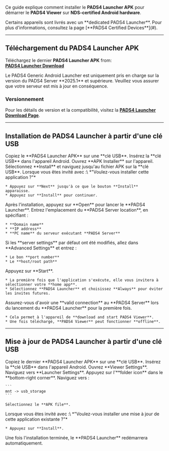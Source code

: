 Ce guide explique comment installer le **PADS4 Launcher APK** pour démarrer le **PADS4 Viewer** sur **NDS-certified Android hardware**.

<Note>
  Certains appareils sont livrés avec un **dedicated PADS4 Launcher**. Pour plus d'informations, consultez la page [**PADS4 Certified Devices**](#).
</Note>

***

## **Téléchargement du PADS4 Launcher APK**

Téléchargez le dernier **PADS4 Launcher APK** from:\
[**PADS4 Launcher Download**](http://go.pads4.com/?fwlink=1004)

<Warning>
  Le PADS4 Generic Android Launcher est uniquement pris en charge sur la version du PADS4 Server **2025.1** et supérieure. Veuillez vous assurer que votre serveur est mis à jour en conséquence.
</Warning>

### **Versionnement**

Pour les détails de version et la compatibilité, visitez la [**PADS4 Launcher Download Page**](http://go.pads4.com/?fwlink=1004).

***

## **Installation de PADS4 Launcher à partir d'une clé USB**

<Steps>
  <Step title="Étape Une">
    Copiez le **PADS4 Launcher APK** sur une **clé USB**.
  </Step>

  <Step title="Étape Deux">
    Insérez la **clé USB** dans l'appareil Android.
  </Step>

  <Step title="Étape Trois">
    Ouvrez **APK Installer** sur l'appareil.
  </Step>

  <Step title="Étape Quatre">
    Sélectionnez **Install** et naviguez jusqu'au fichier APK sur la **clé USB**.
  </Step>

  <Step title="Étape Cinq">
    Lorsque vous êtes invité avec :\
    *"Voulez-vous installer cette application ?"*

    * Appuyez sur **Next** jusqu'à ce que le bouton **Install** apparaisse.
    * Appuyez sur **Install** pour continuer.
  </Step>

  <Step title="Étape Six">
    Après l'installation, appuyez sur **Open** pour lancer le **PADS4 Launcher**.
  </Step>

  <Step title="Étape Sept">
    Entrez l'emplacement du **PADS4 Server location**, en spécifiant :

    * **Domain name**
    * **IP address**
    * **PC name** du serveur exécutant **PADS4 Server**
  </Step>

  <Step title="Étape Huit - *Optionnel*">
    Si les **server settings** par défaut ont été modifiés, allez dans **Advanced Settings** et entrez :

    * Le bon **port number**
    * Le **host/root path**
  </Step>

  <Step title="Étape Neuf">
    Appuyez sur **Start**.

    * La première fois que l'application s'exécute, elle vous invitera à sélectionner votre **home app**.
    * Sélectionnez **PADS4 Launcher** et choisissez **Always** pour éviter les invites futures.
  </Step>

  <Step title="Étape Dix">
    Assurez-vous d'avoir une **valid connection** au **PADS4 Server** lors du lancement du **PADS4 Launcher** pour la première fois.

    * Cela permet à l'appareil de **download and start PADS4 Viewer**.
    * Une fois téléchargé, **PADS4 Viewer** peut fonctionner **offline**.
  </Step>
</Steps>

***

## **Mise à jour de PADS4 Launcher à partir d'une clé USB**

<Steps>
  <Step title="Étape Une">
    Copiez le dernier **PADS4 Launcher APK** sur une **clé USB**.
  </Step>

  <Step title="Étape Deux">
    Insérez la **clé USB** dans l'appareil Android.
  </Step>

  <Step title="Étape Trois">
    Ouvrez **Viewer Settings**.
  </Step>

  <Step title="Étape Quatre">
    Naviguez vers **Launcher Settings**.
  </Step>

  <Step title="Étape Cinq">
    Appuyez sur l'**folder icon** dans le **bottom-right corner**.
  </Step>

  <Step title="Étape Six">
    Naviguez vers :

    ```
    mnt -> usb_storage  
    ```

    Sélectionnez le **APK file**.
  </Step>

  <Step title="Étape Sept">
    Lorsque vous êtes invité avec :\
    *"Voulez-vous installer une mise à jour de cette application existante ?"*

    * Appuyez sur **Install**.
  </Step>

  <Step title="Étape Huit">
    Une fois l'installation terminée, le **PADS4 Launcher** redémarrera automatiquement.
  </Step>
</Steps>
